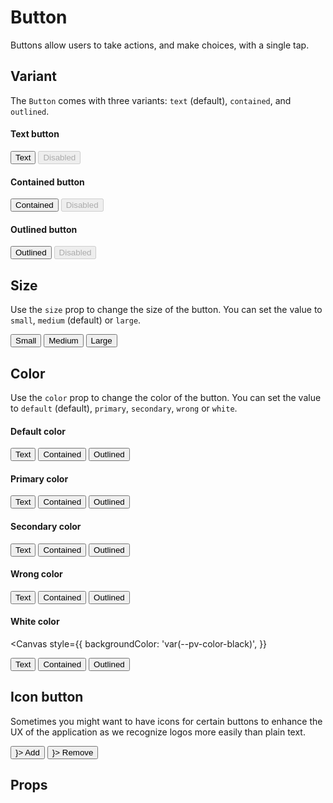 
<Meta
  title="Components/Button"
  component={Button}
/>

# Button

Buttons allow users to take actions, and make choices, with a single tap.

## Variant

The `Button` comes with three variants: `text` (default), `contained`, and `outlined`.

#### Text button

<Canvas>
<Button>Text</Button>
<Button disabled>Disabled</Button>
</Canvas>

#### Contained button

<Canvas>
<Button variant="contained">Contained</Button>
<Button variant="contained" disabled>Disabled</Button>
</Canvas>

#### Outlined button

<Canvas>
<Button variant="outlined">Outlined</Button>
<Button variant="outlined" disabled>Disabled</Button>
</Canvas>

## Size

Use the `size` prop to change the size of the button. You can set the value to `small`, `medium` (default) or `large`.

<Canvas>
<Button variant="contained" size="small">Small</Button>
<Button variant="contained" size="medium">Medium</Button>
<Button variant="contained" size="large">Large</Button>
</Canvas>

## Color

Use the `color` prop to change the color of the button. You can set the value to `default` (default), `primary`, `secondary`, `wrong` or `white`.

#### Default color

<Canvas>
<Button>Text</Button>
<Button variant="contained">
  Contained
</Button>
<Button variant="outlined">
  Outlined
</Button>
</Canvas>

#### Primary color

<Canvas>
<Button color="primary">Text</Button>
<Button color="primary" variant="contained">
  Contained
</Button>
<Button color="primary" variant="outlined">
  Outlined
</Button>
</Canvas>

#### Secondary color

<Canvas>
<Button color="secondary">Text</Button>
<Button color="secondary" variant="contained">
  Contained
</Button>
<Button color="secondary" variant="outlined">
  Outlined
</Button>
</Canvas>

#### Wrong color

<Canvas>
<Button color="wrong">Text</Button>
<Button color="wrong" variant="contained">
  Contained
</Button>
<Button color="wrong" variant="outlined">
  Outlined
</Button>
</Canvas>

#### White color

<Canvas
  style={{
    backgroundColor: 'var(--pv-color-black)',
  }}
>
<Button color="white">Text</Button>
<Button color="white" variant="contained">
  Contained
</Button>
<Button color="white" variant="outlined">
  Outlined
</Button>
</Canvas>

## Icon button

Sometimes you might want to have icons for certain buttons to enhance the UX of the application as we recognize logos more easily than plain text.

<Canvas>
<Button color="primary" variant="outlined" startIcon={<PlusIcon />}>
  Add
</Button>
<Button color="wrong" variant="contained" endIcon={<CloseIcon />}>
  Remove
</Button>
</Canvas>

## Props

<ArgsTable of={Button} />
